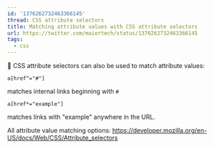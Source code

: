```yaml
---
id: '1376262732463366145'
thread: CSS attribute selectors
title: Matching attribute values with CSS attribute selectors
url: https://twitter.com/maiertech/status/1376262732463366145
tags:
  - css
---
```


🍪 CSS attribute selectors can also be used to match attribute values:

`a[href^="#"]`

matches internal links beginning with `#`

`a[href*="example"]`

matches links with "example" anywhere in the URL.

All attribute value matching options:
https://developer.mozilla.org/en-US/docs/Web/CSS/Attribute_selectors
